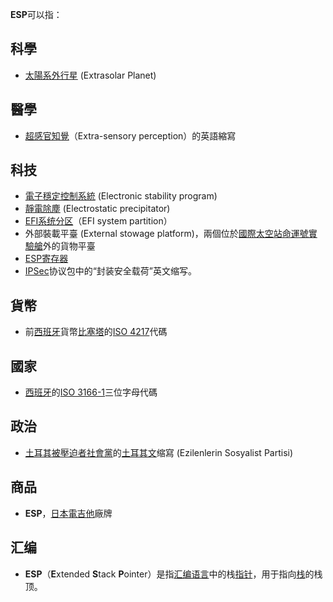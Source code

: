 {{TOC right}}
'''ESP'''可以指：

==科學==
* [[太陽系外行星|太陽系外行星]] (Extrasolar Planet)

==醫學==
*[[超感官知覺|超感官知覺]]（Extra-sensory perception）的英語縮寫

==科技==
*[[電子穩定控制系統|電子穩定控制系統]] (Electronic stability program)
*[[靜電除塵|靜電除塵]] (Electrostatic precipitator)
*[[EFI系统分区|EFI系统分区]]（EFI system partition）
*外部裝載平臺 (External stowage platform)，兩個位於[[國際太空站|國際太空站]][[命運號實驗艙|命運號實驗艙]]外的貨物平臺
*[[X86-32|ESP寄存器]]
*[[IPSec|IPSec]]协议包中的“封装安全载荷”英文缩写。

==貨幣==
*前[[西班牙|西班牙]]貨幣[[比塞塔|比塞塔]]的[[ISO_4217|ISO 4217]]代碼

==國家==
* [[西班牙|西班牙]]的[[ISO_3166-1|ISO 3166-1]]三位字母代碼

==政治==
*[[土耳其|土耳其]][[被壓迫者社會黨|被壓迫者社會黨]]的[[土耳其文|土耳其文]]缩寫 (Ezilenlerin Sosyalist Partisi)

==商品==
*'''ESP'''，[[日本|日本]][[電吉他|電吉他]]廠牌
==汇编==
*'''ESP'''（'''E'''xtended '''S'''tack '''P'''ointer）是指[[汇编语言|汇编语言]]中的栈[[指针_(信息学)|指针]]，用于指向[[栈|栈]]的栈顶。
{{消歧義|Cat=三字拉丁字母缩写消歧义}}